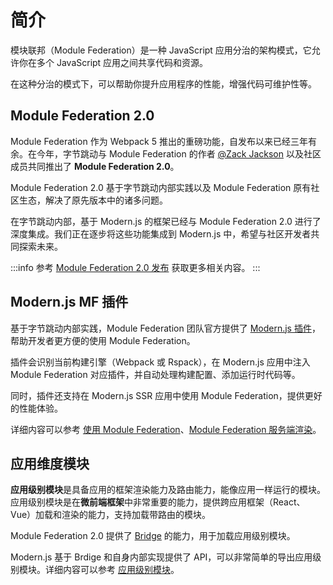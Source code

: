 # 简介

模块联邦（Module Federation）是一种 JavaScript 应用分治的架构模式，它允许你在多个 JavaScript 应用之间共享代码和资源。

在这种分治的模式下，可以帮助你提升应用程序的性能，增强代码可维护性等。

## Module Federation 2.0

Module Federation 作为 Webpack 5 推出的重磅功能，自发布以来已经三年有余。在今年，字节跳动与 Module Federation 的作者 [@Zack Jackson](https://github.com/ScriptedAlchemy) 以及社区成员共同推出了 **Module Federation 2.0**。

Module Federation 2.0 基于字节跳动内部实践以及 Module Federation 原有社区生态，解决了原先版本中的诸多问题。

在字节跳动内部，基于 Modern.js 的框架已经与 Module Federation 2.0 进行了深度集成。我们正在逐步将这些功能集成到 Modern.js 中，希望与社区开发者共同探索未来。

:::info
参考 [Module Federation 2.0 发布](https://module-federation.io/zh/blog/announcement.html) 获取更多相关内容。
:::

## Modern.js MF 插件

基于字节跳动内部实践，Module Federation 团队官方提供了 [Modern.js 插件](https://www.npmjs.com/package/@module-federation/modern-js)，帮助开发者更方便的使用 Module Federation。

插件会识别当前构建引擎（Webpack 或 Rspack），在 Modern.js 应用中注入 Module Federation 对应插件，并自动处理构建配置、添加运行时代码等。

同时，插件还支持在 Modern.js SSR 应用中使用 Module Federation，提供更好的性能体验。

详细内容可以参考 [使用 Module Federation](/guides/topic-detail/module-federation/usage)、[Module Federation 服务端渲染](/guides/topic-detail/module-federation/ssr)。

## 应用维度模块

**应用级别模块**是具备应用的框架渲染能力及路由能力，能像应用一样运行的模块。应用级别模块是在**微前端框架**中非常重要的能力，提供跨应用框架（React、Vue）加载和渲染的能力，支持加载带路由的模块。

Module Federation 2.0 提供了 [Bridge](https://module-federation.io/zh/practice/bridge/index.html) 的能力，用于加载应用级别模块。

Modern.js 基于 Brdige 和自身内部实现提供了 API，可以非常简单的导出应用级别模块。详细内容可以参考 [应用级别模块](/guides/topic-detail/module-federation/application)。
